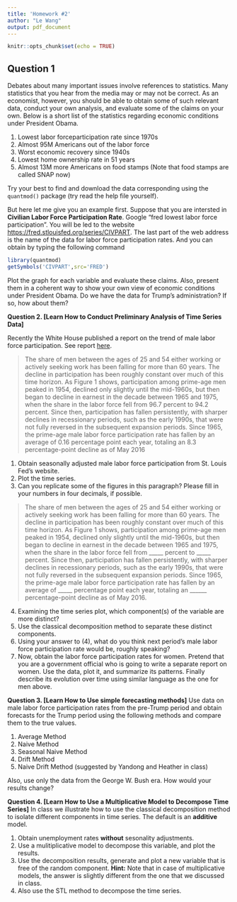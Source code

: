 ```yaml
---
title: 'Homework #2'
author: "Le Wang"
output: pdf_document
---
```


```r
knitr::opts_chunk$set(echo = TRUE)
```

## Question 1

Debates about many important issues involve references to statistics. Many statistics that you hear from the media may or may not be correct. As an economist, however, you should be able to obtain some of such relevant data, conduct your own analysis, and evaluate some of the claims on your own. Below is a short list of the statistics regarding economic conditions under President Obama.

1. Lowest labor forceparticipation rate since 1970s
2. Almost 95M Americans out of the labor force
3. Worst economic recovery since 1940s
4. Lowest home ownership rate in 51 years
5. Almost 13M more Americans on food stamps (Note that food stamps are called SNAP now)

Try your best to find and download the data corresponding using the `quantmod()` package (try read the help file yourself). 

But here let me give you an example first. Suppose that you are intersted in **Civilian Labor Force Participation Rate**. Google "fred lowest labor force participation". You will be led to the website <https://fred.stlouisfed.org/series/CIVPART>. The last part of the web address is the name of the data for labor force participation rates. And you can obtain by typing the following command 

```r
library(quantmod)
getSymbols('CIVPART',src='FRED')
```

Plot the graph for each variable and evaluate these claims. Also, present them in a coherent way to show your own view of economic conditions under President Obama. Do we have the data for Trump's administration? If so, how about them?

\bigskip

**Question 2. [Learn How to Conduct Preliminary Analysis of Time Series Data]** 

Recently the White House published a report on the trend of male labor force participation. See report [here](https://www.whitehouse.gov/sites/default/files/page/files/20160620_cea_primeage_male_lfp.pdf). 

> The share of men between the ages of 25 and 54 either working or actively seeking work has been falling for more than 60 years. The decline in participation has been roughly constant over much of this time horizon. As Figure 1 shows, participation among prime-age men peaked in 1954, declined only slightly until the mid-1960s, but then began to decline in earnest in the decade between 1965 and 1975, when the share in the labor force fell from 96.7 percent to 94.2 percent. Since then, participation has fallen persistently, with sharper declines in recessionary periods, such as the early 1990s, that were not fully reversed in the subsequent expansion periods. Since 1965, the prime-age male labor force participation rate has fallen by an average of 0.16 percentage point each year, totaling an 8.3 percentage-point decline as of May 2016

  
  1. Obtain seasonally adjusted male labor force participation from St. Louis Fed's website.
  2. Plot the time series. 
  3. Can you replicate some of the figures in this paragraph? Please fill in your numbers in four decimals, if possible. 

> The share of men between the ages of 25 and 54 either working or actively seeking work has been falling for more than 60 years. The decline in participation has been roughly constant over much of this time horizon. As Figure 1 shows, participation among prime-age men peaked in 1954, declined only slightly until the mid-1960s, but then began to decline in earnest in the decade between 1965 and 1975, when the share in the labor force fell from _____ percent to _____ percent. Since then, participation has fallen persistently, with sharper declines in recessionary periods, such as the early 1990s, that were not fully reversed in the subsequent expansion periods. Since 1965, the prime-age male labor force participation rate has fallen by an average of _____ percentage point each year, totaling an ______ percentage-point decline as of May 2016.

  4. Examining the time series plot, which component(s) of the variable are more distinct?
  5. Use the classical decomposition method to separate these distinct components. 
  6. Using your answer to (4), what do you think next period's male labor force participation rate would be, roughly speaking?
  7. Now, obtain the labor force participation rates for women. Pretend that you are a government official who is going to write a separate report on women. Use the data, plot it, and summarize its patterns. Finally describe its evolution over time using similar language as the one for men above. 
 
\bigskip  

**Question 3. [Learn How to Use simple forecasting methods]** Use data on male labor force participation rates from the pre-Trump period and obtain forecasts for the Trump period using the following methods and compare them to the true values.

  1. Average Method
  2. Naive Method
  3. Seasonal Naive Method
  4. Drift Method
  5. Naive Drift Method (suggested by Yandong and Heather in class)
  
\bigskip  

Also, use only the data from the George W. Bush era. How would your results change? 
  
\bigskip
  
**Question 4. [Learn How to Use a Multiplicative Model to Decompose Time Series]**   In class we illustrate how to use the classical decomposition method to isolate different components in time series. The default is an **additive** model. 

  1. Obtain unemployment rates **without** sesonality adjustments. 
  2. Use a mulitiplicative model to decompose this variable, and plot the results.
  3. Use the decomposition results, generate and plot a new variable that is free of the random component. **Hint:** Note that in case of multiplicative models, the answer is slightly different from the one that we discussed in class. 
  4. Also use the STL method to decompose the time series.
